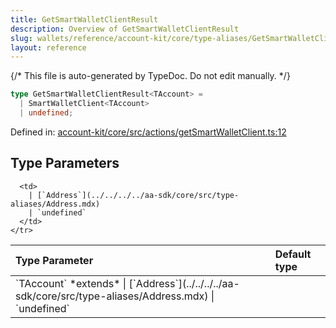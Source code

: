 ```yaml
---
title: GetSmartWalletClientResult
description: Overview of GetSmartWalletClientResult
slug: wallets/reference/account-kit/core/type-aliases/GetSmartWalletClientResult
layout: reference
---
```


{/* This file is auto-generated by TypeDoc. Do not edit manually. */}

```ts
type GetSmartWalletClientResult<TAccount> =
  | SmartWalletClient<TAccount>
  | undefined;
```

Defined in: [account-kit/core/src/actions/getSmartWalletClient.ts:12](https://github.com/alchemyplatform/aa-sdk/blob/153785ddc87beb160382c2bae7dbafa4a66ade9a/account-kit/core/src/actions/getSmartWalletClient.ts#L12)

## Type Parameters

<table>
  <thead>
    <tr>
      <th align="left">Type Parameter</th>
      <th align="left">Default type</th>
    </tr>
  </thead>

  <tbody>
    <tr>
      <td>
        `TAccount` *extends*
        | [`Address`](../../../../aa-sdk/core/src/type-aliases/Address.mdx)
        | `undefined`
      </td>

      <td>
        | [`Address`](../../../../aa-sdk/core/src/type-aliases/Address.mdx)
        | `undefined`
      </td>
    </tr>

  </tbody>
</table>
